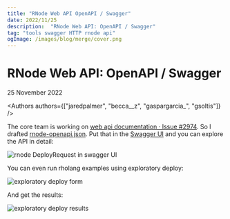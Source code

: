 ```yaml
---
title: "RNode Web API OpenAPI / Swagger"
date: 2022/11/25
description:  "RNode Web API: OpenAPI / Swagger"
tag: "tools swagger HTTP rnode api"
ogImage: /images/blog/merge/cover.png
---
```


# RNode Web API: OpenAPI / Swagger


<Date>
  25 November 2022
</Date>

<Authors authors={["jaredpalmer", "becca__z", "gaspargarcia_", "gsoltis"]} />

The core team is working on [web api documentation · Issue \#2974](https://github.com/rchain/rchain/issues/2974). So I drafted [rnode-openapi.json](https://raw.githubusercontent.com/dckc/rchain/rnode-openapi/docs/rnode-api/rnode-openapi.json). Put that in the [Swagger UI](https://petstore.swagger.io/) and you can explore the API in detail:

![rnode DeployRequest in swagger UI](./images/rnode-swagger.png)

You can even run rholang examples using exploratory deploy:

![exploratory deploy form](https://user-images.githubusercontent.com/150986/93841495-654c2780-fc59-11ea-9ba7-d0c546ddbc60.png)

And get the results:

![exploratory deploy results](https://user-images.githubusercontent.com/150986/93841539-86ad1380-fc59-11ea-9f79-81cfc25f5350.png)
